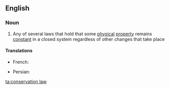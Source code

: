 ==English==

===Noun===
{{wikipedia}}
{{en-noun|head=[[conservation]] [[law]]}}

#{{physics}} Any of several laws that hold that some [[physical]] [[property]] remains [[constant]] in a closed system regardless of other changes that take place

====Translations====
{{trans-top|physical property remaining constant}}
* French: {{t-|fr|loi de conservation|f}}
{{trans-mid}}
* Persian: {{t-|fa|قانون بقاء|sc=fa-Arab}}
{{trans-bottom}}

[[ta:conservation law]]